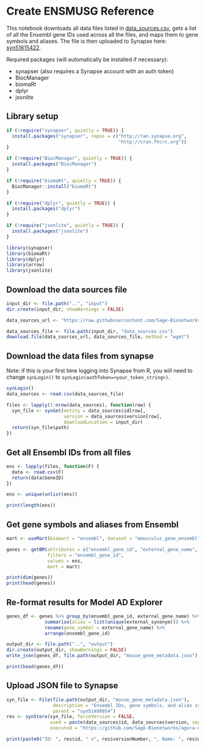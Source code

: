# Create ENSMUSG Reference

This notebook downloads all data files listed in [data_sources.csv](https://github.com/Sage-Bionetworks/magora/blob/main/data-raw/gene_expressions/data_sources.csv), gets a list of all the Ensembl gene IDs used across all the files, and maps them to gene symbols and aliases. The file is then uploaded to Synapse here: [syn51615422](https://www.synapse.org/#!Synapse:syn51615422).

Required packages (will automatically be installed if necessary):

-   synapser (also requires a Synapse account with an auth token)
-   BiocManager
-   biomaRt
-   dplyr
-   jsonlite

## Library setup

```r
if (!require("synapser", quietly = TRUE)) {
  install.packages("synapser", repos = c("http://ran.synapse.org", 
                                         "http://cran.fhcrc.org"))
}

if (!require("BiocManager", quietly = TRUE)) {
  install.packages("BiocManager")
}

if (!require("biomaRt", quietly = TRUE)) {
  BiocManager::install("biomaRt")
}

if (!require("dplyr", quietly = TRUE)) {
  install.packages("dplyr")
}

if (!require("jsonlite", quietly = TRUE)) {
  install.packages("jsonlite")
}

library(synapser)
library(biomaRt)
library(dplyr)
library(arrow)
library(jsonlite)
```

## Download the data sources file

```r
input_dir <- file.path("..", "input")
dir.create(input_dir, showWarnings = FALSE)

data_sources_url <- "https://raw.githubusercontent.com/Sage-Bionetworks/magora/d4f21caf94694fee7659fc7d30748b7e64e08488/data-raw/gene_expressions/data_sources.csv"

data_sources_file <- file.path(input_dir, "data_sources.csv")
download.file(data_sources_url, data_sources_file, method = "wget")

```

## Download the data files from synapse

Note: if this is your first time logging into Synapse from R, you will need to change `synLogin()` to `synLogin(authToken=<your_token_string>)`.

```r
synLogin()
data_sources <- read.csv(data_sources_file)

files <- lapply(1:nrow(data_sources), function(row) {
  syn_file <- synGet(entity = data_sources$id[row], 
                     version = data_sources$version[row],
                     downloadLocation = input_dir)
  return(syn_file$path)
})
```

## Get all Ensembl IDs from all files

```r
ens <- lapply(files, function(F) {
  data <- read.csv(F)
  return(data$GeneID)
})

ens <- unique(unlist(ens))

print(length(ens))
```

## Get gene symbols and aliases from Ensembl

```r
mart <- useMart(biomart = "ensembl", dataset = "mmusculus_gene_ensembl")

genes <- getBM(attributes = c("ensembl_gene_id", "external_gene_name", "external_synonym"), 
               filters = "ensembl_gene_id", 
               values = ens,
               mart = mart)

print(dim(genes))
print(head(genes))
```

## Re-format results for Model AD Explorer

```r
genes_df <- genes %>% group_by(ensembl_gene_id, external_gene_name) %>%
              summarise(alias = list(unique(external_synonym))) %>%
              rename(gene_symbol = external_gene_name) %>% 
              arrange(ensembl_gene_id)

output_dir <- file.path("..", "output")
dir.create(output_dir, showWarnings = FALSE)
write_json(genes_df, file.path(output_dir, "mouse_gene_metadata.json"), pretty = TRUE)

print(head(genes_df))
```

## Upload JSON file to Synapse

```r
syn_file <- File(file.path(output_dir, "mouse_gene_metadata.json"), 
                 description = "Ensembl IDs, gene symbols, and alias symbols for each gene used in the Model AD Explorer.",
                 parent = "syn51498054")
res <- synStore(syn_file, forceVersion = FALSE, 
                used = paste(data_sources$id, data_sources$version, sep = "."),
                executed = "https://github.com/Sage-Bionetworks/agora-data-tools/blob/dev/data_analysis/model_ad/notebooks/MG-8_Create_ENSMUSG_Reference.rmd")

print(paste0("ID: ", res$id, " v", res$versionNumber, ", Name: ", res$name))
```
